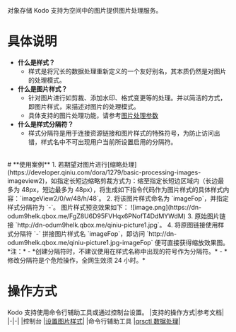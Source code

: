 对象存储 Kodo 支持为空间中的图片提供图片处理服务。
<br>

# **具体说明**
- **什么是样式？**
   - 样式是将冗长的数据处理重新定义的一个友好别名，其本质仍然是对图片的处理模式。
- **什么是图片样式？**
   - 针对图片进行如剪裁、添加水印、格式变更等的处理。并以简洁的方式，即图片样式，来描述对图片的处理模式。
   - 具体支持的图片处理功能，请参考[图片处理参数](https://developer.qiniu.com/dora/3683/img-directions-for-use)
- **什么是样式分隔符？**
   - 样式分隔符是用于连接资源链接和图片样式的特殊符号，为防止访问出错，样式名中不可出现用户当前所设置启用的分隔符。
<br>
# **使用案例**
1. 若期望对图片进行[缩略处理](https://developer.qiniu.com/dora/1279/basic-processing-images-imageview2)，如指定长短边缩略剪裁方式为：缩至指定长短边区域内（长边最多为 48px，短边最多为 48px），将生成如下指令代码作为图片样式的具体样式内容：`imageView2/0/w/48/h/48`。
2. 将该图片样式命名为 `imageFop`，并指定样式分隔符为 `-`。
   图片样式预览效果如下：
   ![image.png](https://dn-odum9helk.qbox.me/FgZ8U6D95FVHqx6PNofT4DdMYWdM)
3. 原始图片链接 `http://dn-odum9helk.qbox.me/qiniu-picture1.jpg`。
4. 将原图链接使用样式分隔符 `-` 拼接图片样式名 `imageFop`，即访问 `http://dn-odum9helk.qbox.me/qiniu-picture1.jpg-imageFop` 便可直接获得缩放效果图。
*注：*
   - *创建分隔符时，不建议使用在样式名称中出现的符号作为分隔符。*
   - *修改分隔符是个危险操作，全网生效须 24 小时。*


<br>

# **操作方式**
Kodo 支持使用命令行辅助工具或通过控制台设置。
|支持的操作方式|参考文档|
|-|-|
|控制台	|[设置图片样式](/kodo/development_guidelines/8558/set-the-picture-style)|
|命令行辅助工具	|[qrsctl 数据处理](/kodo/tools/1300/qrsctl#8)|
